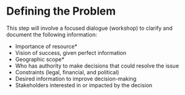 # Defining the Problem 

This step will involve a focused dialogue (workshop) to clarify and document the following information: 

- Importance of resource* 
- Vision of success, given perfect information 
- Geographic scope* 
- Who has authority to make decisions that could resolve the issue 
- Constraints (legal, financial, and political) 
- Desired information to improve decision-making 
- Stakeholders interested in or impacted by the decision 